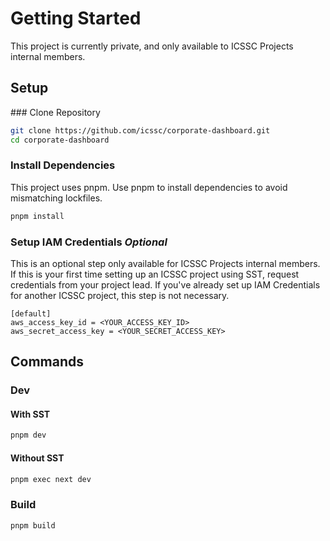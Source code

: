 
# Getting Started

<Callout type="error">
  This project is currently private, and only available to ICSSC Projects internal members.
</Callout>

## Setup

<Steps>
### Clone Repository
 
```bash
git clone https://github.com/icssc/corporate-dashboard.git
cd corporate-dashboard
```
 
### Install Dependencies

<Callout type="warning">
  This project uses pnpm. Use pnpm to install dependencies to avoid mismatching lockfiles.
</Callout>

```bash
pnpm install
```

### Setup IAM Credentials _Optional_

This is an optional step only available for ICSSC Projects internal members. If this is your first time setting up an ICSSC project using SST, request credentials from your project lead. If you've already set up IAM Credentials for another ICSSC project, this step is not necessary.

```
[default]
aws_access_key_id = <YOUR_ACCESS_KEY_ID>
aws_secret_access_key = <YOUR_SECRET_ACCESS_KEY>
```

</Steps>

## Commands

### Dev

#### With SST

```bash
pnpm dev
```

#### Without SST

```bash
pnpm exec next dev
```

### Build

```bash
pnpm build
```

